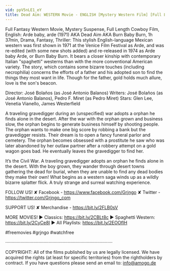 ```yaml
---
vid: ppV5nLE1_eY
title: Dead Aim: WESTERN Movie - ENGLISH [Mystery Western Film] [Full Length] [Cult Movie] Thriller
---
```


Full Fantasy Western Movie, Mystery Suspense, Full Length Cowboy Film, English: Arde baby, arde (1971) AKA Dead Aim AKA Burn Baby Burn, 1h 37min, Drama, Fantasy, Thriller: This stylish English-language Mexican western was first shown in 1971 at the Venice Film Festival as Arde, and was re-edited (with some new shots added) and re-released in 1974 as Arde baby Arde, or Burn Baby Burn. It bears a closer kinship with contemporary Italian "spaghetti" westerns than with the more conventional American variety. The story, which contains some bizarre touches (including necrophilia) concerns the efforts of a father and his adopted son to find the things they most want in life. Though for the father, gold holds much allure, love is the son's beacon. 

Director: José Bolaños (as José Antonio Balanos)
Writers: José Bolaños (as José Antonio Balanos), Pedro F. Miret (as Pedro Miret)
Stars: Glen Lee, Venetia Vianello, James Westerfield 

A traveling gravedigger during an (unspecified) war adopts a orphan he finds alone in the desert. After the war with the orphan grown and business slow, the orphan begins to generate business himself by shooting people. The orphan wants to make one big score by robbing a bank but the gravedigger resists. Their dream is to open a fancy funeral parlor and cemetery. The orphan becomes obsessed with a prostitute he saw who was later abandoned by her outlaw partner after a robbery attempt on a gold wagon goes bad. He eventually leaves the gravedigger to find her.

It’s the Civil War. A traveling gravedigger adopts an orphan he finds alone in the desert. With the boy grown, they wander through desert towns gathering the dead for burial, when they are unable to find any dead bodies they make their own! What begins as a western saga winds up as a wildly bizarre splatter flick.  A truly strange and surreal watching experience.

FOLLOW US!
✘ Facebook - https://www.facebook.com/Grjngo
✘ Twitter - https://twitter.com/Grjngo_com

SUPPORT US!
✘ Merchandise - https://bit.ly/2FLB0sV

MORE MOVIES! 
► Classics: https://bit.ly/2CBLt8c 
► Spaghetti Western: https://bit.ly/2CyCe8I 
► All Playlists: https://bit.ly/2EOOfIH 

#freemovies #grjngo #watchfree

····················································································

COPYRIGHT: All of the films published by us are legally licensed. We have acquired the rights (at least for specific territories) from the rightholders by contract. If you have questions please send an email to: info@amogo.de